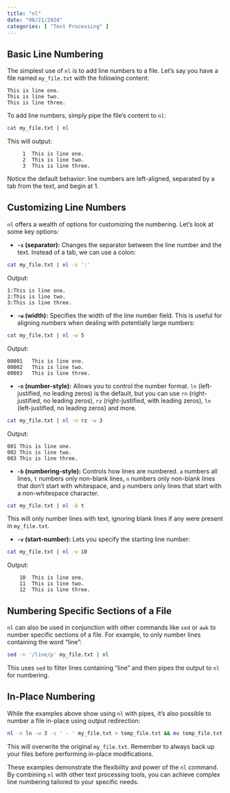 ```yaml
---
title: "nl"
date: "08/21/2024"
categories: [ "Text Processing" ]
---
```

## Basic Line Numbering

The simplest use of `nl` is to add line numbers to a file.  Let's say you have a file named `my_file.txt` with the following content:

```
This is line one.
This is line two.
This is line three.
```

To add line numbers, simply pipe the file's content to `nl`:

```bash
cat my_file.txt | nl
```

This will output:

```
     1	This is line one.
     2	This is line two.
     3	This is line three.
```

Notice the default behavior:  line numbers are left-aligned, separated by a tab from the text, and begin at 1.


## Customizing Line Numbers

`nl` offers a wealth of options for customizing the numbering.  Let's look at some key options:

* **`-s` (separator):**  Changes the separator between the line number and the text.  Instead of a tab, we can use a colon:

```bash
cat my_file.txt | nl -s ':'
```

Output:

```
1:This is line one.
2:This is line two.
3:This is line three.
```

* **`-w` (width):** Specifies the width of the line number field.  This is useful for aligning numbers when dealing with potentially large numbers:

```bash
cat my_file.txt | nl -w 5
```

Output:

```
00001	This is line one.
00002	This is line two.
00003	This is line three.
```

* **`-n` (number-style):** Allows you to control the number format.  `ln` (left-justified, no leading zeros) is the default, but you can use `rn` (right-justified, no leading zeros), `rz` (right-justified, with leading zeros), `ln` (left-justified, no leading zeros) and more.


```bash
cat my_file.txt | nl -n rz -w 3
```

Output:

```
001	This is line one.
002	This is line two.
003	This is line three.
```

* **`-b` (numbering-style):**  Controls how lines are numbered.  `a` numbers all lines, `t` numbers only non-blank lines, `n` numbers only non-blank lines that don't start with whitespace, and `p` numbers only lines that start with a non-whitespace character.

```bash
cat my_file.txt | nl -b t
```

This will only number lines with text, ignoring blank lines if any were present in `my_file.txt`.


* **`-v` (start-number):**  Lets you specify the starting line number:

```bash
cat my_file.txt | nl -v 10
```

Output:

```
    10	This is line one.
    11	This is line two.
    12	This is line three.
```


##  Numbering Specific Sections of a File

`nl` can also be used in conjunction with other commands like `sed` or `awk` to number specific sections of a file. For example, to only number lines containing the word "line":


```bash
sed -n '/line/p' my_file.txt | nl
```

This uses `sed` to filter lines containing "line" and then pipes the output to `nl` for numbering.


## In-Place Numbering

While the examples above show using `nl` with pipes, it's also possible to number a file in-place using output redirection:

```bash
nl -n ln -w 3 -s ' - ' my_file.txt > temp_file.txt && mv temp_file.txt my_file.txt
```

This will overwrite the original `my_file.txt`.  Remember to always back up your files before performing in-place modifications.


These examples demonstrate the flexibility and power of the `nl` command. By combining `nl` with other text processing tools, you can achieve complex line numbering tailored to your specific needs.

